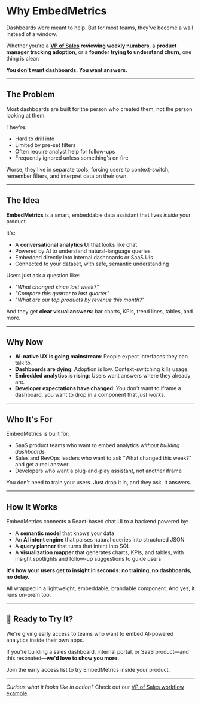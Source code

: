 # Why EmbedMetrics

Dashboards were meant to help. But for most teams, they've become a wall instead of a window.

Whether you're a **[VP of Sales](./vp-sales-weekly-review-without-dashboards) reviewing weekly numbers**, a **product manager tracking adoption**, or a **founder trying to understand churn**, one thing is clear:

**You don't want dashboards. You want answers.**

---

## The Problem

Most dashboards are built for the person who created them, not the person looking at them.

They're:

- Hard to drill into
- Limited by pre-set filters
- Often require analyst help for follow-ups
- Frequently ignored unless something's on fire

Worse, they live in separate tools, forcing users to context-switch, remember filters, and interpret data on their own.

---

## The Idea

**EmbedMetrics** is a smart, embeddable data assistant that lives _inside_ your product.

It's:

- A **conversational analytics UI** that looks like chat
- Powered by AI to understand natural-language queries
- Embedded directly into internal dashboards or SaaS UIs
- Connected to your dataset, with safe, semantic understanding

Users just ask a question like:

- _"What changed since last week?"_
- _"Compare this quarter to last quarter"_
- _"What are our top products by revenue this month?"_

And they get **clear visual answers**: bar charts, KPIs, trend lines, tables, and more.

---

## Why Now

- **AI-native UX is going mainstream**: People expect interfaces they can talk to.
- **Dashboards are dying**: Adoption is low. Context-switching kills usage.
- **Embedded analytics is rising**: Users want answers where they already are.
- **Developer expectations have changed**: You don't want to iframe a dashboard, you want to drop in a component that _just works_.

---

## Who It's For

EmbedMetrics is built for:

- SaaS product teams who want to embed analytics _without building dashboards_
- Sales and RevOps leaders who want to ask "What changed this week?" and get a real answer
- Developers who want a plug-and-play assistant, not another iframe

You don't need to train your users. Just drop it in, and they ask. It answers.

---

## How It Works

EmbedMetrics connects a React-based chat UI to a backend powered by:

- A **semantic model** that knows your data
- An **AI intent engine** that parses natural queries into structured JSON
- A **query planner** that turns that intent into SQL
- A **visualization mapper** that generates charts, KPIs, and tables, with insight spotlights and follow-up suggestions to guide users

**It's how your users get to insight in seconds: no training, no dashboards, no delay.**

All wrapped in a lightweight, embeddable, brandable component. And yes, it runs on-prem too.

---

## 🚀 Ready to Try It?

We're giving early access to teams who want to embed AI-powered analytics inside their own apps.

If you're building a sales dashboard, internal portal, or SaaS product—and this resonated—**we'd love to show you more.**

<EarlyAccessLink>Join the early access list</EarlyAccessLink> to try EmbedMetrics
inside your product.

---

_Curious what it looks like in action?_ Check out our [VP of Sales workflow example](./vp-sales-weekly-review-without-dashboards).
